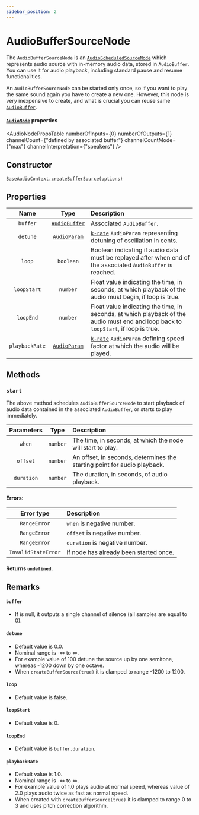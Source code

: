 ```yaml
---
sidebar_position: 2
---
```



# AudioBufferSourceNode

The `AudioBufferSourceNode` is an [`AudioScheduledSourceNode`](/sources/audio-scheduled-source-node) which represents audio source with in-memory audio data, stored in `AudioBuffer`.
You can use it for audio playback, including standard pause and resume functionalities.

An `AudioBufferSourceNode` can be started only once, so if you want to play the same sound again you have to create a new one.
However, this node is very inexpensive to create, and what is crucial you can reuse same [`AudioBuffer`](/sources/audio-buffer).

#### [`AudioNode`](/core/audio-node#read-only-properties) properties

<AudioNodePropsTable numberOfInputs={0} numberOfOutputs={1} channelCount={"defined by associated buffer"} channelCountMode={"max"} channelInterpretation={"speakers"} />

## Constructor

[`BaseAudioContext.createBufferSource(options)`](/core/base-audio-context#createbuffersource)

## Properties

| Name | Type | Description |
| :----: | :----: | :-------- |
| `buffer` | [`AudioBuffer`](/sources/audio-buffer) | Associated `AudioBuffer`. |
| `detune` | [`AudioParam`](/core/audio-param) | [`k-rate`](/core/audio-param#a-rate-vs-k-rate) `AudioParam` representing detuning of oscillation in cents. |
| `loop` | `boolean` | Boolean indicating if audio data must be replayed after when end of the associated `AudioBuffer` is reached. |
| `loopStart` | `number` | Float value indicating the time, in seconds, at which playback of the audio must begin, if loop is true. |
| `loopEnd` | `number` | Float value indicating the time, in seconds, at which playback of the audio must end and loop back to `loopStart`, if loop is true. |
| `playbackRate` | [`AudioParam`](/core/audio-param) | [`k-rate`](/core/audio-param#a-rate-vs-k-rate) `AudioParam` defining speed factor at which the audio will be played. |

## Methods

### `start` <Overridden />

The above method schedules `AudioBufferSourceNode` to start playback of audio data contained in the associated `AudioBuffer`, or starts to play immediately.

| Parameters | Type | Description |
| :---: | :---: | :---- |
| `when` | `number` | The time, in seconds, at which the node will start to play. |
| `offset` <Optional /> | `number` | An offset, in seconds, determines the starting point for audio playback. |
| `duration` <Optional /> | `number` | The duration, in seconds, of audio playback. |

#### Errors:

| Error type | Description |
| :---: | :---- |
| `RangeError` | `when` is negative number. |
| `RangeError` | `offset` is negative number. |
| `RangeError` | `duration` is negative number. |
| `InvalidStateError` | If node has already been started once. |

#### Returns `undefined`.

## Remarks

#### `buffer`
- If is null, it outputs a single channel of silence (all samples are equal to 0).

#### `detune`
- Default value is 0.0.
- Nominal range is -∞ to ∞.
- For example value of 100 detune the source up by one semitone, whereas -1200 down by one octave.
- When `createBufferSource(true)` it is clamped to range -1200 to 1200.

#### `loop`
- Default value is false.

#### `loopStart`
- Default value is 0.

#### `loopEnd`
- Default value is `buffer.duration`.

#### `playbackRate`
- Default value is 1.0.
- Nominal range is -∞ to ∞.
- For example value of 1.0 plays audio at normal speed, whereas value of 2.0 plays audio twice as fast as normal speed.
- When created with `createBufferSource(true)` it is clamped to range 0 to 3 and uses pitch correction algorithm.
